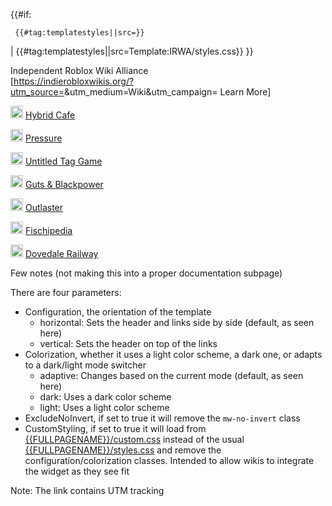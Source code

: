 {{#if: {{{CustomStyling|}}}
  {{#tag:templatestyles||src={{{CustomStyling}}}}}
| {{#tag:templatestyles||src=Template:IRWA/styles.css}}
}} <!-- Will have to change the src's on the repo to the actual intended template locations -->
<div class="irwa-navigation {{#ifeq: {{{ExcludeNoInvert|}}} | true | | mw-no-invert }} {{#if: {{{CustomStyling|}}} | | irwa-conf-{{{Configuration|horizontal}}} irwa-color-{{{Colorization|adaptive}}} }}">
<div class="irwa-header">
<span class="irwa-title">Independent Roblox Wiki Alliance</span><br>
[https://indierobloxwikis.org/?utm_source={{urlencode:{{SITENAME}}}}&utm_medium=Wiki&utm_campaign={{FULLPAGENAME}} Learn More]
</div>
<div class="irwa-members">
<div class="irwa-member invert-member-icon-dark">[[File:HybridCafeWikiLogo.svg|class=hybrid-cafe-logo  mw-no-invert|20px]] [https://hybridcafe.wiki Hybrid Cafe]</div>
<div class="irwa-member invert-member-icon">[[File:PressureWikiLogo.png|class=irwa-member-logo  mw-no-invert|20px]] [https://urbanshade.org Pressure ]</div>
<div class="irwa-member">[[File:UTGWikiLogo.png|class=irwa-member-logo  mw-no-invert|20px]] [https://utg.miraheze.org Untitled Tag Game]</div>
<div class="irwa-member">[[File:GBPWikiLogo.webp|class=irwa-member-logo  mw-no-invert|20px]] [https://gbp.miraheze.org Guts & Blackpower]</div>
<div class="irwa-member">[[File:OutlasterWikiLogo.webp|class=irwa-member-logo  mw-no-invert|20px]] [https://outlaster.miraheze.org Outlaster]</div>
<div class="irwa-member">[[File:FischWikiLogo.png|class=irwa-member-logo  mw-no-invert|20px]] [https://fischipedia.org Fischipedia]</div>
<div class="irwa-member">[[File:DovedaleWikiLogo.webp|class=irwa-member-logo  mw-no-invert|20px]] [https://dovedale.wiki Dovedale Railway]</div>
<!--
<div class="irwa-member">[[File:Placeholder.png|class=irwa-member-logo  mw-no-invert|20px]] [[mh:meta|Wiki name]]</div>
<div class="irwa-member">[[File:Placeholder.png|class=irwa-member-logo  mw-no-invert|20px]] [[mh:meta|Idek Wiki name]]</div>
<div class="irwa-member">[[File:Placeholder.png|class=irwa-member-logo  mw-no-invert|20px]] [[mh:meta|Yeah Wiki name]]</div>
<div class="irwa-member">[[File:Placeholder.png|class=irwa-member-logo  mw-no-invert|20px]] [[mh:meta|Wiki name]]</div>
-->
</div>
</div>
<noinclude>






Few notes (not making this into a proper documentation subpage)

There are four parameters:
* Configuration, the orientation of the template
** horizontal: Sets the header and links side by side (default, as seen here)
** vertical: Sets the header on top of the links
* Colorization, whether it uses a light color scheme, a dark one, or adapts to a dark/light mode switcher
** adaptive: Changes based on the current mode (default, as seen here)
** dark: Uses a dark color scheme
** light: Uses a light color scheme
* ExcludeNoInvert, if set to true it will remove the <code>mw-no-invert</code> class
* CustomStyling, if set to true it will load from [[{{FULLPAGENAME}}/custom.css]] instead of the usual [[{{FULLPAGENAME}}/styles.css]] and remove the configuration/colorization classes. Intended to allow wikis to integrate the widget as they see fit


Note: The link contains UTM tracking
</noinclude>
